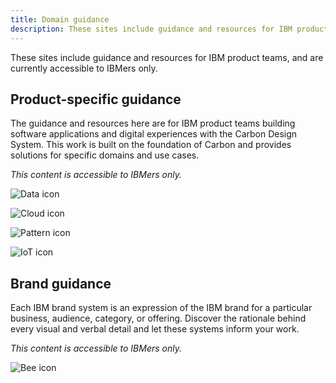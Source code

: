 ```yaml
---
title: Domain guidance
description: These sites include guidance and resources for IBM product teams. They are currently accessible to IBMers only.
---
```


<PageDescription>

These sites include guidance and resources for IBM product teams, and are currently accessible to IBMers only.

</PageDescription>

## Product-specific guidance

The guidance and resources here are for IBM product teams building software applications and digital experiences with the Carbon Design System. This work is built on the foundation of Carbon and provides solutions for specific domains and use cases.

_This content is accessible to IBMers only._

<Row className="resource-card-group">
<Column colLg={4} colMd={4} noGutterSm>
  <ResourceCard
    subTitle="Cloud Data & AI"
    href="https://pages.github.ibm.com/cdai-design/pal/"
    >

![Data icon](images/ibm-cloud.svg)

  </ResourceCard>
</Column>
<Column colLg={4} colMd={4} noGutterSm>
  <ResourceCard
    subTitle="Cloud Pattern and Asset Library"
    href="https://pages.github.ibm.com/ibmcloud/pal/"
    >

![Cloud icon](images/ibm-cloud.svg)

  </ResourceCard>
</Column>
<Column colLg={4} colMd={4} noGutterSm>
  <ResourceCard
    subTitle="Watson Health"
    href="https://pages.github.ibm.com/Watson-Health/index.html"
    >

![Pattern icon](images/watson.svg)

  </ResourceCard>
</Column>
<Column colLg={4} colMd={4} noGutterSm>
  <ResourceCard
    subTitle="Watson IoT Design"
    href="https://pages.github.ibm.com/Watson-IoT/IoT-Design-Site/"
    >

![IoT icon](images/watson.svg)

  </ResourceCard>

</Column>
</Row>

## Brand guidance

Each IBM brand system is an expression of the IBM brand for a particular business, audience, category, or offering. Discover the rationale behind every visual and verbal detail and let these systems inform your work.

_This content is accessible to IBMers only._

<Row className="resource-card-group">
<Column colLg={4} colMd={4} noGutterSm>
  <ResourceCard
    subTitle="IBM Brand Systems"
    href="https://www.ibm.com/brand/systems"
    >

![Bee icon](images/bee.svg)

  </ResourceCard>

</Column>
</Row>
